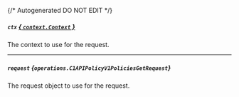 {/* Autogenerated DO NOT EDIT  */}

##### `ctx` [*{ `context.Context` }*](https://pkg.go.dev/context#Context)
The context to use for the request.

---
##### `request` *{`operations.C1APIPolicyV1PoliciesGetRequest`}*
The request object to use for the request.
<Collapsible openLabel={Labels.showProperties} closeLabel={Labels.hideProperties}>
    <C1APIPolicyV1PoliciesGetRequest/>
</Collapsible>


